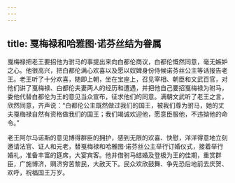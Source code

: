 ```yaml
---
---
---
```

title: 戛梅禄和哈雅图·诺芬丝结为眷属
---




戛梅禄把老王要招他为驸马的事提出来向白都伦商议，白都伦慨然同意，毫无嫉妒之心。他很高兴，把白都伦满心欢喜以及愿以奴婢身份侍候诺芬丝公主等话报告老王。老王听了十分欢喜，随即上朝，坐在宝座上，召见宰相、朝臣和文武百官，对他们讲了戛梅禄、白都伦夫妻两人的经历和遭遇，并把他自己要招戛梅禄为驸马，委他代替白都伦为王的意见当众宣布，征求他们的同意。满朝文武听了老王之言，欣然同意，齐声说：“白都伦公主既然做过我们的国王，被我们尊为驸马，她的丈夫戛梅禄自然有资格做我们的国王；我们竭诚欢迎他，愿意臣服他，不违拗他的命令。”

老王阿尔马诺斯的意见博得群臣的拥护，感到无限的欢喜、快慰，洋洋得意地立刻邀请法官、证人和元老，替戛梅禄和哈雅图·诺芬丝公主举行订婚仪式，接着举行婚礼，准备丰富的筵席，大宴宾客。他并借驸马结婚及登极为王的佳期，重赏群臣，广施博济，赒济穷苦黎民，大赦天下。民众欢欣鼓舞、争先恐后地前去庆贺、欢呼，祝福国王万岁。